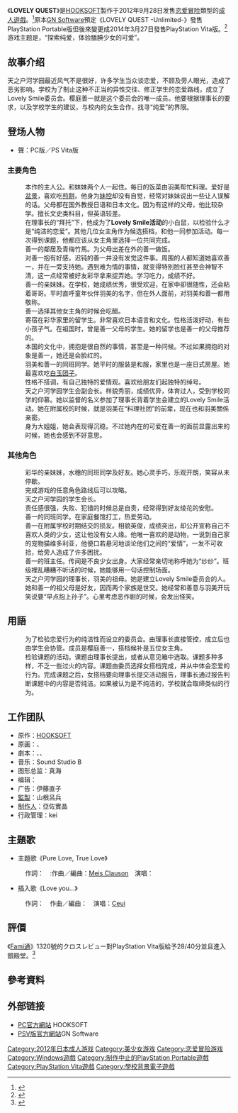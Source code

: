 {{NoteTA
|G1=Games
}}
{{Infobox animanga/Headerofja
|title=LOVELY QUEST
|image=LOVELY-QUEST.jpg
|size=260 px
|caption=
|japanese=LOVELY QUEST -ラブリークエスト-
|english=LOVELY QUEST
|kana=ラブリークエスト
|romaji=
|genre= 戀愛、學園
}}
{{Infobox animanga/Game
|標題=LOVELY QUEST (PC)<br />LOVELY QUEST -Unlimited- (PSV)
|類型=[[戀愛冒險|戀愛冒險]]
|使用平台=[[Microsoft_Windows_XP|Microsoft Windows XP]]/[[Microsoft_Windows_Vista|Vista]]/[[Microsoft_Windows_7|7]]<br />[[PlayStation_Vita|PlayStation Vita]]
|遊戲引擎=
|開發團隊=[[HOOKSOFT|HOOKSOFT]]
|代理商=HOOKSOFT (PC)<br />[[GN_Software|GN Software]] (PSV)
|製作人=亞佐實晶
|監製=山根呂兵
|腳本={{lang|ja|モーリー}}、{{lang|ja|瀬尾順}}、{{lang|ja|時野つばき}}
|音樂=Sound Studio B
|人物設定=らっこ、桜はんぺん
|遊戲人數=1
|發售日=2012年9月28日 (PC)<br />2014年3月27日 (PSV)
|對象年齡=18禁 (PC)<br />[[CERO|CERO]] D (PSV)
|結局數=6
}}
{{Infobox animanga/Footerofja}}
《'''LOVELY QUEST'''》是[[HOOKSOFT|HOOKSOFT]]製作于2012年9月28日发售[[恋爱冒险|恋爱冒险]]類型的[[日本成人遊戲|成人遊戲]]。<ref>{{cite web|url=http://www.getchu.com/soft.phtml?id=740659|title=LOVELY QUEST 初回版|publisher=Getchu.com|accessdate=2014年3月20日|language=ja|archive-date=2020年1月9日|archive-url=https://web.archive.org/web/20200109061025/http://www.getchu.com/soft.phtml?id=740659|dead-url=no}}</ref>原本[[GN_Software|GN Software]]預定《LOVELY QUEST -Unlimited-》發售PlayStation Portable版但後來變更成2014年3月27日發售PlayStation Vita版。<ref>{{cite web|url=http://dengekionline.com/elem/000/000/780/780809/|title=PS Vita『LOVELY QUEST』の発売日が2014年3月27日に決定！|publisher=[[ASCII_Media_Works|ASCII Media Works]]|date=2013年12月26日|accessdate=2015年3月27日|language=ja|archive-date=2014年2月22日|archive-url=https://web.archive.org/web/20140222131049/http://dengekionline.com/elem/000/000/780/780809/|dead-url=yes}}</ref>游戏主题是，“探索纯爱，体验腼腆少女的可爱”。

== 故事介绍 ==
天之户河学园最近风气不是很好，许多学生当众谈恋爱，不顾及旁人眼光，造成了恶劣影响。学校为了制止这种不正当的异性交往、修正学生的恋爱路线，成立了Lovely Smile委员会。樱庭善一就是这个委员会的唯一成员。他要根据理事长的要求，以及学校学生的建议，与校内的女生合作，找寻“纯爱”的界限。

== 登场人物 ==
*聲：PC版／PS Vita版
=== 主要角色 ===
; {{Nihongo|樱庭善一|桜庭 善一（さくらば ぜんいち）|||}}
: 本作的主人公。和妹妹两个人一起住。每日的饭菜由羽美帮忙料理。爱好是[[盆景|盆景]]，喜欢吃[[煎餅|煎餅]]。他身为[[妹控|妹控]]却没有自觉，经常对妹妹说出一些让人误解的话。父母都在国外教授日语和日本文化。因为有这样的父母，他比较杂学。擅长文史类科目，但英语较差。
: 在理事长的“拜托”下，他成为了'''Lovely Smile活动'''的小白鼠，以检验什么才是“纯洁的恋爱”。其他几位女主角作为候选搭档，和他一同参加活动。每一次得到课题，他都应该从女主角里选择一位共同完成。
; {{Nihongo|瑚乃濑羽美|瑚乃瀬 羽美（このせ はみ）||[[声|声优]]：[[星咲イリア|星咲イリア]]／[[咲乃藍里|咲乃藍里]]|身高：155cm [[三围|三围]]：B87/ W56/ H85}}
: 善一的鄰居及青梅竹馬。为父母出差在外的善一做饭。
: 对善一抱有好感，迟钝的善一并没有发觉这件事。周围的人都知道她喜欢善一，并在一旁支持她。遇到难为情的事情，就变得特别脸红甚至会神智不清，这一点经常被好友彩华拿来捉弄她。学习吃力，成绩不好。
; {{Nihongo|樱庭水穗|桜庭 水穂（さくらば みなほ）||声：[[森谷實園|森谷實園]]／[[吉田真弓_(聲優)|吉田真弓]]|身高：152cm 三围：B80/ W51/ H79}}
: 善一的亲妹妹。在学校，她成绩优秀，很受欢迎，在家中卻很随性，还会粘着哥哥。平时直呼童年伙伴羽美的名字，但在外人面前，对羽美和善一都用敬称。
: 善一选择其他女主角的时候会吃醋。
; {{Nihongo|艾诺·缇娅·顾塞芬|アイノ＝テア＝クーヴルール||声：{{lang|ja|[[雪都さお梨|雪都さお梨]]}}／[[深田愛衣|深田愛衣]]|身高：144cm 三围：B72/ W47/ H75}}
: 寄宿在彩华家里的留学生。非常喜欢日本语言和文化。性格活泼好动，有些小孩子气。在祖国时，曾是善一父母的学生。她的留学也是善一的父母推荐的。
: 本国的文化中，拥抱是很自然的事情，甚至是一种问候。不过如果拥抱的对象是善一，她还是会脸红的。
; {{Nihongo|八乙女彩华|八乙女 いろは（やおとめ いろは）||声：[[豊足惠名|豊足惠名]]／[[清水愛|清水愛]]|身高：153cm 三围：B83/ W53/ H80}}
: 羽美和善一的同班同学。她平时的服装是和服，家里也是一座日式房屋。她最喜欢吃[[白玉团子|白玉团子]]。
: 性格不搭调，有自己独特的爱情观。喜欢给朋友们起独特的绰号。
; {{Nihongo|仁科绫花|仁科 綾花（にしな あやか）||声：{{lang|ja|[[水霧けいと|水霧けいと]]}}／同左|身高：164cm 三围：B91/ W57/ H89}}
: 天之户河学园学生会副会长。样貌秀丽，成绩优异，体育过人，受到学校同学的仰慕。她以监督的名义参加了理事长背着学生会建立的Lovely Smile活动。她在附属校的时候，就是羽美在“料理社团”的前辈，现在也和羽美關係亲密。
: 身为大姐姐，她会表现得沉稳。不过她内在的可爱在善一的面前显露出来的时候，她也会感到不好意思。

=== 其他角色 ===
; {{Nihongo|八乙女初音|八乙女 はつね（やおとめ はつね）||声：{{lang|ja|[[野々村紗夜|野々村紗夜]]}}／{{lang|ja|[[小林みい|小林みい]]}}|}}
: 彩华的亲妹妹，水穗的同班同学及好友。她心灵手巧，乐观开朗，笑容从未停歇。
: 完成游戏的任意角色路线后可以攻略。
; {{Nihongo|藤井柚菜|藤井 柚菜（ふじい ゆずな）||声：{{lang|ja|[[榛名れん|榛名れん]]}}／[[神保巴|神保巴]]|}}
: 天之户河学园的学生会长。
: 责任感很强，失败、犯错的时候总是自责，经常得到好友绫花的安慰。
; {{Nihongo|荻山铃乃|荻山 鈴乃（おぎやま すずの）||声：{{lang|ja|[[柚木サチ|柚木サチ]]}}／[[近藤祐記|近藤祐記]]|}}
: 善一的同班同学。在家庭餐馆打工，热爱劳动。
; {{Nihongo|犬饲孝|犬飼 孝（いぬかい たかし）||声：[[門倉宗一|門倉宗一]]／[[宮脇稅|宮脇稅]]|}}
: 善一在附属学校时期结交的损友。相貌英俊，成绩突出，却公开宣称自己不喜欢人类的少女，这让他没有女人缘。他唯一喜欢的是动物，一说到自己家的宠物猫维多利亚，他便口若悬河地谈论他们之间的“爱情”，一发不可收拾，给旁人造成了许多困扰。
; {{Nihongo|芹泽纱希|芹沢 紗希（せりざわ さき）||声：[[白州妙|白州妙]]／{{lang|ja|[[葵かな子|葵かな子]]}}|}}
: 善一的班主任。传闻是不良少女出身。大家经常亲切地称呼她为“纱纱”。班级裡乱糟糟不听话的时候，她能够用一句话控制场面。
; {{Nihongo|理事长|理事長（りじちょう）||声：{{lang|ja|[[西乃ころね|西乃ころね]]}}／{{lang|ja|[[西野ゆみこ|西野ゆみこ]]}}|}}
: 天之户河学园的理事长，羽美的祖母。她是建立Lovely Smile委员会的人。她和善一的祖父母是好友，因而两个家族是世交。她经常和善意与羽美开玩笑说要“早点抱上孙子”。心里考虑恶作剧的时候，会发出怪笑。

== 用語 ==
; {{Nihongo|Lovely Smile委员会|ラブリースマイル委員会（らぶりーすまいるいいんかい）|||}}
: 为了检验恋爱行为的纯洁性而设立的委员会。由理事长直接管控，成立后也由学生会协管。成员是樱庭善一，搭档候补是五位女主角。
; {{Nihongo|Lovely Smile活动|ラブリースマイル活動（らぶりーすまいるかつどう）|||}}
: 检验课题的活动。课题由理事长提出，或者从意见箱中选取。课题多种多样，不乏一些过火的内容。课题由委员选择女搭档完成，并从中体会恋爱的行为。完成课题之后，女搭档要向理事长提交活动报告，理事长通过报告判断课题中的内容是否纯洁。如果被认为是不纯洁的，学校就会取缔类似的行为。

== 工作团队 ==
*原作：[[HOOKSOFT|HOOKSOFT]]
*原画：{{lang|ja|[[らっこ|らっこ]]}}、{{lang|ja|[[桜はんぺん|桜はんぺん]]}}
*劇本：{{lang|ja|[[モーリー|モーリー]]}}、{{lang|ja|[[瀬尾順|瀬尾順]]}}、{{lang|ja|[[時野つばき|時野つばき]]}}
*音乐：Sound Studio B
*图形总监：真海
*编辑：{{lang|ja|黒木ノア、VⅡ}}
*广告：伊藤直子
*[[監製|監製]]：山根呂兵
*[[制作人|制作人]]：亞佐實晶
*行政管理：kei

== 主題歌 ==
*主題歌《Pure Love, True Love》
:作詞：{{lang|ja|[[澄田まお|澄田まお]]}}　:作曲／編曲：[[Meis_Clauson|Meis Clauson]]　演唱：{{lang|ja|[[中恵光城|中恵光城]]}}
*插入歌《Love you…》
:作詞：{{lang|ja|[[澄田まお|澄田まお]]}}　作曲／編曲：{{lang|ja|ぺさま}}　演唱：[[Ceui|Ceui]]

== 評價 ==
《[[Fami通|Fami通]]》1320號的クロスレビュー對PlayStation Vita版給予28/40分並且進入銀殿堂。<ref>{{Cite web|url=http://www.famitsu.com/cominy/?m=pc&a=page_h_title&title_id=29620|title=Lovely Quest -Unlimited-|publisher=[[Fami通|Fami通]]|language=ja|accessdate=2017年3月14日|archive-date=2016年12月20日|archive-url=https://web.archive.org/web/20161220174010/http://www.famitsu.com/cominy/?m=pc&a=page_h_title&title_id=29620|dead-url=no}}</ref>

== 參考資料 ==
{{reflist|30em}}

== 外部链接 ==
* [http://www.hook-net.jp/lovelyquest PC官方網站] {{Wayback|url=http://www.hook-net.jp/lovelyquest |date=20161221091209 }}HOOKSOFT{{ja icon}}
* [https://web.archive.org/web/20150410054818/http://www.piacci.co.jp/lq/ PSV版官方網站]GN Software{{ja icon}}

{{HOOKSOFT}}

{{DEFAULTSORT:Lovely Quest}}
[[Category:2012年日本成人游戏|Category:2012年日本成人游戏]]
[[Category:美少女游戏|Category:美少女游戏]]
[[Category:恋爱冒险游戏|Category:恋爱冒险游戏]]
[[Category:Windows遊戲|Category:Windows遊戲]]
[[Category:制作中止的PlayStation_Portable遊戲|Category:制作中止的PlayStation Portable遊戲]]
[[Category:PlayStation_Vita遊戲|Category:PlayStation Vita遊戲]]
[[Category:學校背景電子遊戲|Category:學校背景電子遊戲]]